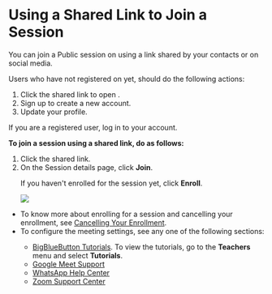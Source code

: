 
# Using a Shared Link to Join a Session

You can join a Public session on <PartialExample mentored /> using a link shared by your contacts or on social media.

   <Admonition type="note">
   <p>Users who have not registered on <PartialExample mentored /> yet, should do the following actions:</p>
      <ol>
      <li>Click the shared link to open <PartialExample mentored />.</li>
      <li>Sign up to create a new account.</li>
      <li>Update your profile.</li>
      </ol>
   <p>If you are a registered user, log in to your account.</p>
   </Admonition>

<p><b>To join a session using a shared link, do as follows:</b></p>
<ol>
<li>Click the shared link.</li> 
<li>On the Session details page, click <b>Join</b>.</li> 
<p>
   <Admonition type="note">    
   <p>If you haven't enrolled for the session yet, click <b>Enroll</b>.</p>
   </Admonition>
</p>
<p>
   <img src={PortalSessionDetailsJoin} />
</p>
<JoinStepPortal />
</ol> 

<Admonition type="info"> 
<ul>
<li>To know more about enrolling for a session and cancelling your enrollment, see <a href="enrolling-for-a-session#cancelling-your-enrollment">Cancelling Your Enrollment</a>.</li>
<li>To configure the meeting settings, see any one of the following sections:</li>
   <ul>
   <li><a href="https://bigbluebutton.org">BigBlueButton Tutorials</a>. To view the tutorials, go to the <b>Teachers</b> menu and select <b>Tutorials</b>.</li>
   <li><a href="https://support.google.com/">Google Meet Support</a></li>
   <li><a href="https://www.whatsapp.com/">WhatsApp Help Center</a></li>
   <li><a href="https://zoom.us/">Zoom Support Center</a></li>
   </ul>
</ul>
</Admonition>